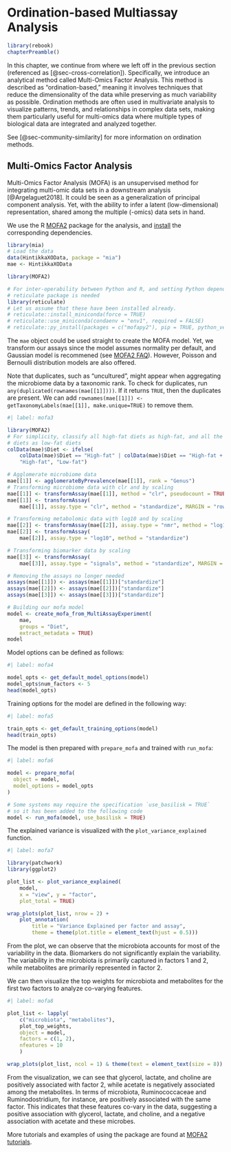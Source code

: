 # Ordination-based Multiassay Analysis {#sec-multiassay_ordination}

```r
library(rebook)
chapterPreamble()
```

In this chapter, we continue from where we left off in the previous section
(referenced as [@sec-cross-correlation]). Specifically, we introduce an
analytical method called Multi-Omics Factor Analysis. This method is described
as "ordination-based," meaning it involves techniques that reduce the
dimensionality of the data while preserving as much variability as possible.
Ordination methods are often used in multivariate analysis to visualize
patterns, trends, and relationships in complex data sets, making them
particularly useful for multi-omics data where multiple types of biological
data are integrated and analyzed together.

See [@sec-community-similarity] for more information on ordination methods.

## Multi-Omics Factor Analysis {#sec-mofa}

Multi-Omics Factor Analysis (MOFA) is an unsupervised method for integrating
multi-omic data sets in a downstream analysis [@Argelaguet2018]. It could be
seen as a generalization of principal component analysis. Yet, with the ability
to infer a latent (low-dimensional) representation, shared among the multiple
(-omics) data sets in hand.

We use the R [MOFA2](https://biofam.github.io/MOFA2/index.html)
package for the analysis, and
[install](https://biofam.github.io/MOFA2/installation.html) the
corresponding dependencies.

```r
library(mia)
# Load the data
data(HintikkaXOData, package = "mia")
mae <- HintikkaXOData
```

```r
library(MOFA2)

# For inter-operability between Python and R, and setting Python dependencies,
# reticulate package is needed
library(reticulate)
# Let us assume that these have been installed already.
# reticulate::install_miniconda(force = TRUE)
# reticulate::use_miniconda(condaenv = "env1", required = FALSE)
# reticulate::py_install(packages = c("mofapy2"), pip = TRUE, python_version=3.6)
```

The `mae` object could be used straight to create the MOFA model. Yet,
we transform our assays since the model assumes normality per
default, and Gaussian model is recommened
(see [MOFA2 FAQ](https://biofam.github.io/MOFA2/faq.html)). However, Poisson and
Bernoulli distribution models are also offered.

Note that duplicates, such as "uncultured", might appear when aggregating the
microbiome data by a taxonomic rank. To check for duplicates, run
`any(duplicated(rownames(mae[[1]])))`. If it returns `TRUE`, then the
duplicates are present. We can add
`rownames(mae[[1]]) <- getTaxonomyLabels(mae[[1]], make.unique=TRUE)` to
remove them.

```r
#| label: mofa3

library(MOFA2)
# For simplicity, classify all high-fat diets as high-fat, and all the low-fat
# diets as low-fat diets
colData(mae)$Diet <- ifelse(
    colData(mae)$Diet == "High-fat" | colData(mae)$Diet == "High-fat + XOS",
    "High-fat", "Low-fat")

# Agglomerate microbiome data
mae[[1]] <- agglomerateByPrevalence(mae[[1]], rank = "Genus")
# Transforming microbiome data with clr and by scaling
mae[[1]] <- transformAssay(mae[[1]], method = "clr", pseudocount = TRUE)
mae[[1]] <- transformAssay(
    mae[[1]], assay.type = "clr", method = "standardize", MARGIN = "rows")

# Transforming metabolomic data with log10 and by scaling
mae[[2]] <- transformAssay(mae[[2]], assay.type = "nmr", method = "log10")
mae[[2]] <- transformAssay(
    mae[[2]], assay.type = "log10", method = "standardize")

# Transforming biomarker data by scaling
mae[[3]] <- transformAssay(
    mae[[3]], assay.type = "signals", method = "standardize", MARGIN = "rows")

# Removing the assays no longer needed
assays(mae[[1]]) <- assays(mae[[1]])["standardize"]
assays(mae[[2]]) <- assays(mae[[2]])["standardize"]
assays(mae[[3]]) <- assays(mae[[3]])["standardize"]

# Building our mofa model
model <- create_mofa_from_MultiAssayExperiment(
    mae,
    groups = "Diet",
    extract_metadata = TRUE)
model
```

Model options can be defined as follows:

```r
#| label: mofa4

model_opts <- get_default_model_options(model)
model_opts$num_factors <- 5
head(model_opts)
```

Training options for the model are defined in the following way:

```r
#| label: mofa5

train_opts <- get_default_training_options(model)
head(train_opts)
```

The model is then prepared  with `prepare_mofa` and trained with `run_mofa`:

```r
#| label: mofa6

model <- prepare_mofa(
  object = model,
  model_options = model_opts
)

# Some systems may require the specification `use_basilisk = TRUE`
# so it has been added to the following code
model <- run_mofa(model, use_basilisk = TRUE)
```

The explained variance is visualized with the `plot_variance_explained` function.

```r
#| label: mofa7

library(patchwork)
library(ggplot2)

plot_list <- plot_variance_explained(
    model,
    x = "view", y = "factor",
    plot_total = TRUE)

wrap_plots(plot_list, nrow = 2) +
    plot_annotation(
        title = "Variance Explained per factor and assay",
        theme = theme(plot.title = element_text(hjust = 0.5)))
```

From the plot, we can observe that the microbiota accounts for most of the
variability in the data. Biomarkers do not significantly explain the
variability. The variability in the microbiota is primarily captured in factors
1 and 2, while metabolites are primarily represented in factor 2.

We can then visualize the top weights for microbiota and metabolites for
the first two factors to analyze co-varying features.

```r
#| label: mofa8

plot_list <- lapply(
    c("microbiota", "metabolites"),
    plot_top_weights,
    object = model,
    factors = c(1, 2),
    nfeatures = 10
    )

wrap_plots(plot_list, ncol = 1) & theme(text = element_text(size = 8))
```

From the visualization, we can see that glycerol, lactate, and choline are
positively associated with factor 2, while acetate is negatively associated
among the metabolites. In terms of microbiota, Ruminococcaceae and
Ruminodostridium, for instance, are positively associated with the same factor.
This indicates that these features co-vary in the data, suggesting a positive
association with glycerol, lactate, and choline, and a negative association
with acetate and these microbes.

More tutorials and examples of using the package are found at
[MOFA2 tutorials](https://biofam.github.io/MOFA2/tutorials.html).
